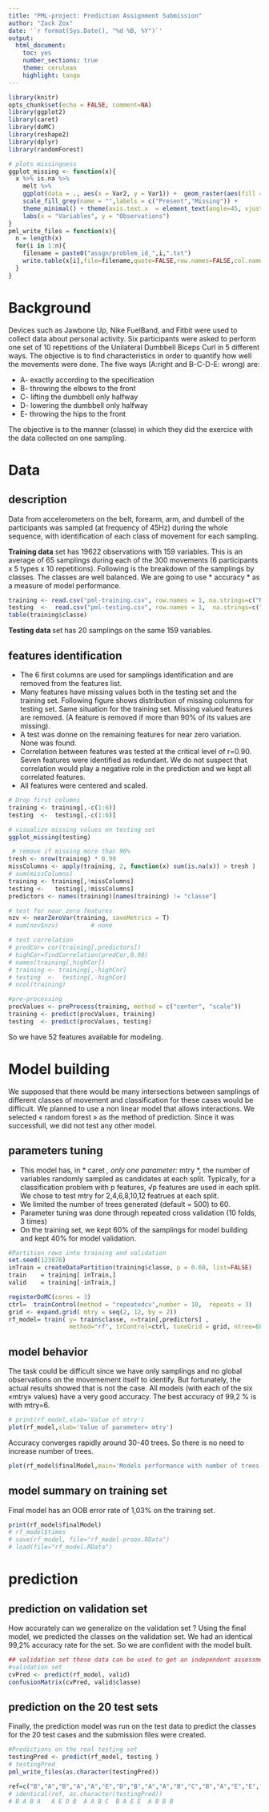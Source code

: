 ```yaml
---
title: "PML-project: Prediction Assignment Submission"
author: "Zack Zox"
date: '`r format(Sys.Date(), "%d %B, %Y")`'
output:
  html_document:
    toc: yes
    number_sections: true
    theme: cerulean
    highlight: tango
---
```

```r
library(knitr)
opts_chunk$set(echo = FALSE, comment=NA)
library(ggplot2)
library(caret)
library(doMC)
library(reshape2)
library(dplyr)
library(randomForest)
```

```r
# plots missingness
ggplot_missing <- function(x){
  x %>% is.na %>% 
    melt %>%
    ggplot(data = ., aes(x = Var2, y = Var1)) +  geom_raster(aes(fill = value)) +
    scale_fill_grey(name = "",labels = c("Present","Missing")) +
    theme_minimal() + theme(axis.text.x  = element_text(angle=45, vjust=0.5,size=4)) + 
    labs(x = "Variables", y = "Observations")
}
pml_write_files = function(x){
  n = length(x)
  for(i in 1:n){
    filename = paste0("assgn/problem_id_",i,".txt")
    write.table(x[i],file=filename,quote=FALSE,row.names=FALSE,col.names=FALSE)
  }
}
```

# Background  

Devices such as Jawbone Up, Nike FuelBand, and Fitbit were used to collect data about personal activity. Six participants were asked to perform one set of 10 repetitions of the Unilateral Dumbbell Biceps Curl in 5 different ways. The objective is to find characteristics in order to quantify how well the movements were done. The five ways (A:right and B-C-D-E: wrong) are:  

* A- exactly according to the specification 
* B- throwing the elbows to the front
* C- lifting the dumbbell only halfway 
* D- lowering the dumbbell only halfway
* E- throwing the hips to the front

The objective is to the manner (classe) in which they did the exercice with the data collected on one sampling.

# Data 
## description 

Data from accelerometers on the belt, forearm, arm, and dumbell of the participants was sampled (at frequency of 45Hz) during the whole sequence, with identification of each class of movement for each sampling. 

**Training data** set has 19622 observations with 159 variables. This is an average of 65 samplings during each of the 300 movements (6 participants x 5 types x 10 repetitions). Following is the breakdown of the samplings by classes. The classes are well balanced.  We are going to use * accuracy * as a measure of model performance. 

```r
training <- read.csv("pml-training.csv", row.names = 1, na.strings=c("NA","","#DIV/0!"))
testing  <-  read.csv("pml-testing.csv", row.names = 1,  na.strings=c("NA","","#DIV/0!"))
table(training$classe)
```

**Testing data ** set has 20 samplings on the same 159 variables. 

## features identification  
* The 6 first columns are used for samplings identification and are removed from the features list.
* Many features have missing values both in the testing set and the training set.  Following figure shows distribution of missing columns for testing set. Same situation for the training set. Missing valued features are removed. (A feature is removed if more than 90% of its values are missing). 
* A test was donne on the remaining features for near zero variation.  None was found.
* Correlation between features was tested at the critical level of r=0.90. Seven features were identified as redundant. We do not suspect that correlation would play a negative role in the prediction and we kept all correlated features.
* All features were centered and scaled.

```r
# Drop first columns
training <- training[,-c(1:6)]
testing  <-  testing[,-c(1:6)]

# visualize missing values on testing set
ggplot_missing(testing)

 # remove if missing more than 90%
tresh <- nrow(training) * 0.90      
missColumns <- apply(training, 2, function(x) sum(is.na(x)) > tresh )
# sum(missColumns)
training <- training[,!missColumns]
testing <-   testing[,!missColumns]
predictors <- names(training)[names(training) != "classe"]

# test for near zero features
nzv <- nearZeroVar(training, saveMetrics = T)
# sum(nzv$nzv)         # none

# test correlation
# predCor= cor(training[,predictors])
# highCor=findCorrelation(predCor,0.90)
# names(training[,highCor])
# training <- training[,-highCor]
# testing  <-  testing[,-highCor]
# ncol(training)

#pre-processing
procValues <- preProcess(training, method = c("center", "scale"))
training <- predict(procValues, training)
testing  <- predict(procValues, testing)

```

So we have 52 features available for modeling. 

# Model building
We supposed that there would be many intersections between samplings of different classes of movement and classification for these cases would be difficult. We planned to use a non linear model that allows interactions. We selected « random forest » as the method of prediction. Since it was successfull, we did not test any other model. 

## parameters tuning
* This model has, in * caret *, only one parameter: * mtry *, the number of variables randomly sampled as candidates at each split. Typically, for a classification problem with p features, √p features are used in each split. We chose to test mtry for 2,4,6,8,10,12 featrues at each split. 
* We limited the number of trees generated (default = 500) to 60. 
* Parameter tuning was done through repeated cross validation (10 folds, 3 times)
* On the training set, we kept 60% of the samplings for model building and kept 40% for model validation.

```r
#Partition rows into training and validation
set.seed(123876)
inTrain = createDataPartition(training$classe, p = 0.60, list=FALSE)
train    = training[ inTrain,]
valid    = training[-inTrain,]

registerDoMC(cores = 3)
ctrl=  trainControl(method = "repeatedcv",number = 10,  repeats = 3)    
grid <- expand.grid( mtry = seq(2, 12, by = 2))
rf_model= train( y= train$classe, x=train[,predictors] ,
                 method="rf", trControl=ctrl, tuneGrid = grid, ntree=60) 
```

## model behavior
The task could be difficult since we have only samplings and no global observations on the movemement itself to identify. But fortunately, the actual results showed that is not the case. All models (with each of the six «mtry» values) have a very good accuracy. The best accuracy of 99,2 % is with mtry=6.

```r
# print(rf_model,xlab='Value of mtry')
plot(rf_model,xlab='Value of parameter= mtry')
```  

Accuracy converges rapidly around 30-40 trees. So there is no need to increase number of trees.

```r
plot(rf_model$finalModel,main='Models performance with number of trees')
```

## model summary on training set
Final model has an OOB error rate of 1,03% on the training set.

```r
print(rf_model$finalModel)
# rf_model$times
# save(rf_model, file="rf_model-proox.RData")
# load(file="rf_model.RData")
```  

# prediction
## prediction on validation set    
How accurately can we generalize on the validation set ?  Using the final model, we predicted the classes on the validation set. We had an identical 99,2% accuracy rate for the set. So we are confident with the model built.

```r
## validation set these data can be used to get an independent assessment of model e cacy. They should not be used during model training.
#validation set
cvPred <- predict(rf_model, valid)
confusionMatrix(cvPred, valid$classe)
```

## prediction on the 20 test sets

Finally, the prediction model was run on the test data to predict the classes for the 20 test cases and the submission files were created.

```r
#Predictions on the real testing set
testingPred <- predict(rf_model, testing )
# testingPred 
pml_write_files(as.character(testingPred))

ref=c("B","A","B","A","A","E","D","B","A","A","B","C","B","A","E","E","A","B","B","B")
# identical(ref, as.character(testingPred))
# B A B A   A E D B  A A B C  B A E E  A B B B  
```

                 